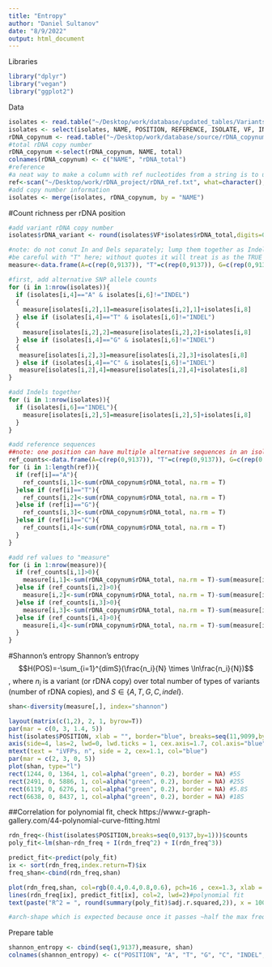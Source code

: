 ```yaml
---
title: "Entropy"
author: "Daniel Sultanov"
date: "8/9/2022"
output: html_document
---
```

Libraries
```r
library("dplyr")
library("vegan")
library("ggplot2")
```

Data
```r
isolates <- read.table("~/Desktop/work/database/updated_tables/Variants.txt", sep = "\t", header = T)
isolates <- select(isolates, NAME, POSITION, REFERENCE, ISOLATE, VF, INDEL)
rDNA_copynum <- read.table("~/Desktop/work/database/source/rDNA_copynumber.txt", sep = "\t", header = T)
#total rDNA copy number
rDNA_copynum <-select(rDNA_copynum, NAME, total)
colnames(rDNA_copynum) <- c("NAME", "rDNA_total")
#reference
#a neat way to make a column with ref nucleotides from a string is to use 'fold -1 fasta.txt' in bash
ref<-scan("~/Desktop/work/rDNA_project/rDNA_ref.txt", what=character(), sep="\n")
#add copy number information
isolates <- merge(isolates, rDNA_copynum, by = "NAME")
```

#Count richness per rDNA position
```r
#add variant rDNA copy number
isolates$rDNA_variant <- round(isolates$VF*isolates$rDNA_total,digits=0)

#note: do not conut In and Dels separately; lump them together as Indels
#be careful with "T" here; without quotes it will treat is as the TRUE statement
measure<-data.frame(A=c(rep(0,9137)), "T"=c(rep(0,9137)), G=c(rep(0,9137)), C=c(rep(0,9137)), Indel=c(rep(0,9137)))

#first, add alternative SNP allele counts 
for (i in 1:nrow(isolates)){
  if (isolates[i,4]=="A" & isolates[i,6]!="INDEL")
  {
    measure[isolates[i,2],1]=measure[isolates[i,2],1]+isolates[i,8]
  } else if (isolates[i,4]=="T" & isolates[i,6]!="INDEL")
  {
    measure[isolates[i,2],2]=measure[isolates[i,2],2]+isolates[i,8]
  } else if (isolates[i,4]=="G" & isolates[i,6]!="INDEL")
  {
   measure[isolates[i,2],3]=measure[isolates[i,2],3]+isolates[i,8]
  } else if (isolates[i,4]=="C" & isolates[i,6]!="INDEL")
   measure[isolates[i,2],4]=measure[isolates[i,2],4]+isolates[i,8]
}

#add Indels together
for (i in 1:nrow(isolates)){
  if (isolates[i,6]=="INDEL"){
    measure[isolates[i,2],5]=measure[isolates[i,2],5]+isolates[i,8]
  }
}
```


```r
#add reference sequences
##note: one position can have multiple alternative sequences in an isolate
ref_counts<-data.frame(A=c(rep(0,9137)), "T"=c(rep(0,9137)), G=c(rep(0,9137)), C=c(rep(0,9137)))
for (i in 1:length(ref)){
  if (ref[i]=="A"){
    ref_counts[i,1]<-sum(rDNA_copynum$rDNA_total, na.rm = T)
  }else if (ref[i]=="T"){
    ref_counts[i,2]<-sum(rDNA_copynum$rDNA_total, na.rm = T)
  }else if (ref[i]=="G"){
    ref_counts[i,3]<-sum(rDNA_copynum$rDNA_total, na.rm = T)
  }else if (ref[i]=="C"){
    ref_counts[i,4]<-sum(rDNA_copynum$rDNA_total, na.rm = T)
  }
}

#add ref values to "measure"
for (i in 1:nrow(measure)){
  if (ref_counts[i,1]>0){
    measure[i,1]<-sum(rDNA_copynum$rDNA_total, na.rm = T)-sum(measure[i,-1])
  }else if (ref_counts[i,2]>0){
    measure[i,2]<-sum(rDNA_copynum$rDNA_total, na.rm = T)-sum(measure[i,-2])
  }else if (ref_counts[i,3]>0){
    measure[i,3]<-sum(rDNA_copynum$rDNA_total, na.rm = T)-sum(measure[i,-3])
  }else if (ref_counts[i,4]>0){
    measure[i,4]<-sum(rDNA_copynum$rDNA_total, na.rm = T)-sum(measure[i,-4])
  }
}
```

#Shannon's entropy
Shannon's entropy $$H(POS)=-\sum_{i=1}^{dimS}(\frac{n_i}{N} \times \ln\frac{n_i}{N})$$, where $n_i$ is a variant (or rDNA copy) over total number of types of variants (number of rDNA copies), and $S\in\big\{A, T, G, C, indel\big\}$.
```r
shan<-diversity(measure[,], index="shannon")

layout(matrix(c(1,2), 2, 1, byrow=T))
par(mar = c(0, 3, 1.4, 5))
hist(isolates$POSITION, xlab = "", border="blue", breaks=seq(11,9099,by=1), xaxt="n", main=NA, yaxt="n")
axis(side=4, las=2, lwd=0, lwd.ticks = 1, cex.axis=1.7, col.axis="blue")
mtext(text = "iVFPs, n", side = 2, cex=1.1, col="blue")
par(mar = c(2, 3, 0, 5))
plot(shan, type="l")
rect(1244, 0, 1364, 1, col=alpha("green", 0.2), border = NA) #5S
rect(2491, 0, 5886, 1, col=alpha("green", 0.2), border = NA) #25S
rect(6119, 0, 6276, 1, col=alpha("green", 0.2), border = NA) #5.8S
rect(6638, 0, 8437, 1, col=alpha("green", 0.2), border = NA) #18S
```
##Correlation
for polynomial fit, check https://www.r-graph-gallery.com/44-polynomial-curve-fitting.html
```r
rdn_freq<-(hist(isolates$POSITION,breaks=seq(0,9137,by=1)))$counts
poly_fit<-lm(shan~rdn_freq + I(rdn_freq^2) + I(rdn_freq^3))

predict_fit<-predict(poly_fit)
ix <- sort(rdn_freq,index.return=T)$ix
freq_shan<-cbind(rdn_freq,shan)

plot(rdn_freq,shan, col=rgb(0.4,0.4,0.8,0.6), pch=16 , cex=1.3, xlab = "iVFP, n", ylab = "Shannon's entropy")
lines(rdn_freq[ix], predict_fit[ix], col=2, lwd=2)#polynomial fit
text(paste("R^2 = ", round(summary(poly_fit)$adj.r.squared,2)), x = 100, y = 0.6)

#arch-shape which is expected because once it passes ~half the max frequency, if there i a domineering allele, which in most cases there is, it will dominate the variety and decrease the entropy
```
Prepare table
```r
shannon_entropy <- cbind(seq(1,9137),measure, shan)
colnames(shannon_entropy) <- c("POSITION", "A", "T", "G", "C", "INDEL", "H")
```



